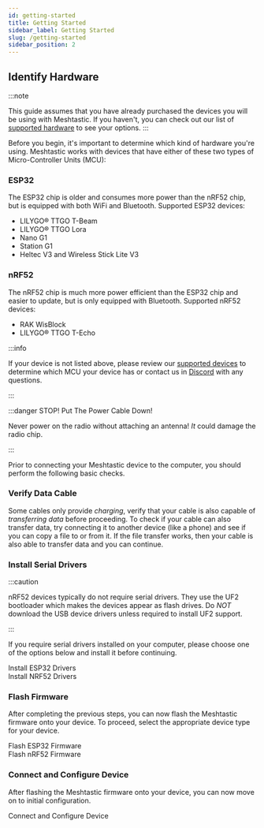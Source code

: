 ```yaml
---
id: getting-started
title: Getting Started
sidebar_label: Getting Started
slug: /getting-started
sidebar_position: 2
---
```



## Identify Hardware

:::note

This guide assumes that you have already purchased the devices you will be using with Meshtastic. If you haven't, you can check out our list of [supported hardware](/docs/supported-hardware/)
to see your options.
:::

Before you begin, it's important to determine which kind of hardware you're using. Meshtastic works with devices that have either of these two types of Micro-Controller Units (MCU):

### ESP32

The ESP32 chip is older and consumes more power than the nRF52 chip, but is equipped with both WiFi and Bluetooth. Supported ESP32 devices:

- LILYGO® TTGO T-Beam
- LILYGO® TTGO Lora
- Nano G1
- Station G1
- Heltec V3 and Wireless Stick Lite V3

### nRF52

The nRF52 chip is much more power efficient than the ESP32 chip and easier to update, but is only equipped with Bluetooth. Supported nRF52 devices:

- RAK WisBlock
- LILYGO® TTGO T-Echo

:::info

If your device is not listed above, please review our [supported devices](/docs/supported-hardware) to determine which MCU your device has or contact us in [Discord](https://discord.gg/ktMAKGBnBs) with any questions.

:::

:::danger STOP! Put The Power Cable Down!

Never power on the radio without attaching an antenna! _It_ could damage the radio chip.

:::

Prior to connecting your Meshtastic device to the computer, you should perform the following basic checks.

### Verify Data Cable

Some cables only provide _charging_, verify that your cable is also capable of _transferring data_ before proceeding. To check if your cable can also transfer data, try connecting it to another device (like a phone) and see if you can copy a file to or from it. If the file transfer works, then your cable is also able to transfer data and you can continue.

### Install Serial Drivers

:::caution

nRF52 devices typically do not require serial drivers. They use the UF2 bootloader which makes the devices appear as flash drives.  Do _NOT_ download the USB device drivers unless required to install UF2 support.

:::

If you require serial drivers installed on your computer, please choose one of the options below and install it before continuing.

<div className="indexCtasBody">
  <div className="split-container">
    <div className="split-item">
      <Link
        className={'button button--outline button--lg cta--button'}
        to={'/docs/getting-started/serial-drivers/esp32'}
      >
        Install ESP32 Drivers
      </Link>
    </div>

  <div className="split-item">
      <Link
        className={'button button--outline button--lg cta--button'}
        to={'/docs/getting-started/serial-drivers/nrf52'}
      >
        Install NRF52 Drivers
      </Link>
    </div>
  </div>
</div>

### Flash Firmware

After completing the previous steps, you can now flash the Meshtastic firmware onto your device. To proceed, select the appropriate device type for your device.

<div className="indexCtasBody">
  <div className="split-container">
    <div className="split-item">
      <Link
        className={"button button--outline button--lg cta--button"}
        to={"/docs/getting-started/flashing-firmware/esp32/"}
      >
        Flash ESP32 Firmware
      </Link>
    </div>

  <div className="split-item">
      <Link
        className={"button button--outline button--lg cta--button"}
        to={"/docs/getting-started/flashing-firmware/nrf52/"}
      >
        Flash nRF52 Firmware
      </Link>
    </div>
  </div>
</div>

### Connect and Configure Device

After flashing the Meshtastic firmware onto your device, you can now move on to initial configuration.

<div className="indexCtasBody">
  <Link
    className={"button button--outline button--lg cta--button"}
    to={"/docs/getting-started/initial-config"}
  >
    Connect and Configure Device
  </Link>
</div>
